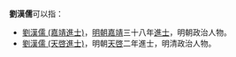 '''劉漢儒'''可以指：
* [[劉漢儒_(嘉靖進士)|劉漢儒 (嘉靖進士)]]，[[明朝|明朝]][[嘉靖|嘉靖]]三十八年[[進士|進士]]，明朝政治人物。
* [[劉漢儒_(天啓進士)|劉漢儒 (天啓進士)]]，明朝[[天啓|天啓]]二年進士，明清政治人物。
{{disambig|cat=三字劉姓人名消歧義}}